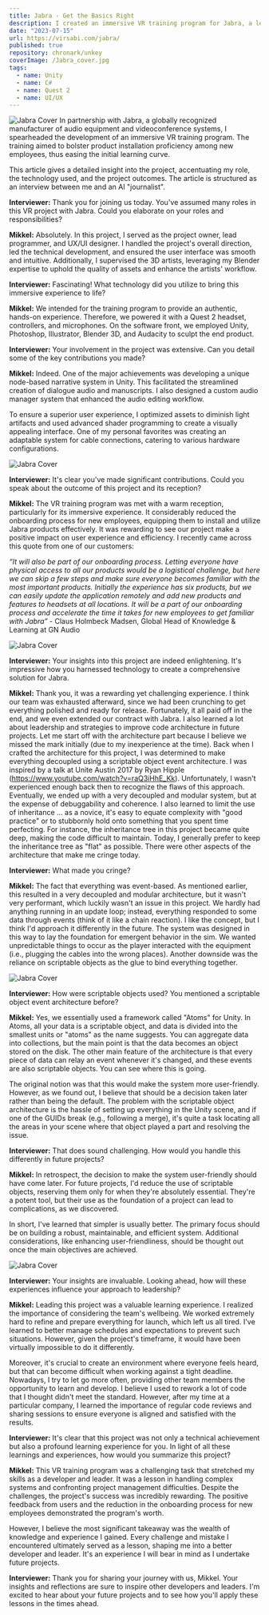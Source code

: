 ```yaml
---
title: Jabra - Get the Basics Right
description: I created an immersive VR training program for Jabra, a leading provider of audio products. The program helps new Jabra employees learn how to install and use their products in a fast and effective way. 
date: "2023-07-15"
url: https://virsabi.com/jabra/
published: true
repository: chronark/unkey
coverImage: /Jabra_cover.jpg
tags:
  - name: Unity
  - name: C#
  - name: Quest 2
  - name: UI/UX
---
```


![Jabra Cover](/Jabra_cover.jpg)
In partnership with Jabra, a globally recognized manufacturer of audio equipment and videoconference systems, I spearheaded the development of an immersive VR training program. The training aimed to bolster product installation proficiency among new employees, thus easing the initial learning curve.

This article gives a detailed insight into the project, accentuating my role, the technology used, and the project outcomes. The article is structured as an interview between me and an AI "journalist".

**Interviewer:** Thank you for joining us today. You've assumed many roles in this VR project with Jabra. Could you elaborate on your roles and responsibilities?

**Mikkel:** Absolutely. In this project, I served as the project owner, lead programmer, and UX/UI designer. I handled the project's overall direction, led the technical development, and ensured the user interface was smooth and intuitive. Additionally, I supervised the 3D artists, leveraging my Blender expertise to uphold the quality of assets and enhance the artists' workflow.

**Interviewer:** Fascinating! What technology did you utilize to bring this immersive experience to life?

**Mikkel:** We intended for the training program to provide an authentic, hands-on experience. Therefore, we powered it with a Quest 2 headset, controllers, and microphones. On the software front, we employed Unity, Photoshop, Illustrator, Blender 3D, and Audacity to sculpt the end product.

**Interviewer:** Your involvement in the project was extensive. Can you detail some of the key contributions you made?

**Mikkel:** Indeed. One of the major achievements was developing a unique node-based narrative system in Unity. This facilitated the streamlined creation of dialogue audio and manuscripts. I also designed a custom audio manager system that enhanced the audio editing workflow.

To ensure a superior user experience, I optimized assets to diminish light artifacts and used advanced shader programming to create a visually appealing interface. One of my personal favorites was creating an adaptable system for cable connections, catering to various hardware configurations.

![Jabra Cover](/Jabra_02.jpg)

**Interviewer:** It's clear you've made significant contributions. Could you speak about the outcome of this project and its reception?

**Mikkel:** The VR training program was met with a warm reception, particularly for its immersive experience. It considerably reduced the onboarding process for new employees, equipping them to install and utilize Jabra products effectively. It was rewarding to see our project make a positive impact on user experience and efficiency. I recently came across this quote from one of our customers:

*“It will also be part of our onboarding process. Letting everyone have physical access to all our products would be a logistical challenge, but here we can skip a few steps and make sure everyone becomes familiar with the most important products. Initially the experience has six products, but we can easily update the application remotely and add new products and features to headsets at all locations. It will be a part of our onboarding process and accelerate the time it takes for new employees to get familiar with Jabra”* - Claus Holmbeck Madsen, Global Head of Knowledge & Learning at GN Audio

![Jabra Cover](/Jabra_01.jpg)

**Interviewer:** Your insights into this project are indeed enlightening. It's impressive how you harnessed technology to create a comprehensive solution for Jabra.

**Mikkel:** Thank you, it was a rewarding yet challenging experience. I think our team was exhausted afterward, since we had been crunching to get everything polished and ready for release. Fortunately, it all paid off in the end, and we even extended our contract with Jabra. I also learned a lot about leadership and strategies to improve code architecture in future projects. Let me start off with the architecture part because I believe we missed the mark initially (due to my inexperience at the time). Back when I crafted the architecture for this project, I was determined to make everything decoupled using a scriptable object event architecture. I was inspired by a talk at Unite Austin 2017 by Ryan Hipple (https://www.youtube.com/watch?v=raQ3iHhE_Kk). Unfortunately, I wasn't experienced enough back then to recognize the flaws of this approach. Eventually, we ended up with a very decoupled and modular system, but at the expense of debuggability and coherence. I also learned to limit the use of inheritance ... as a novice, it's easy to equate complexity with "good practice" or to stubbornly hold onto something that you spent time perfecting. For instance, the inheritance tree in this project became quite deep, making the code difficult to maintain. Today, I generally prefer to keep the inheritance tree as "flat" as possible. There were other aspects of the architecture that make me cringe today.

**Interviewer:** What made you cringe?

**Mikkel:** The fact that everything was event-based. As mentioned earlier, this resulted in a very decoupled and modular architecture, but it wasn't very performant, which luckily wasn't an issue in this project. We hardly had anything running in an update loop; instead, everything responded to some data through events (think of it like a chain reaction). I like the concept, but I think I'd approach it differently in the future. The system was designed in this way to lay the foundation for emergent behavior in the sim. We wanted unpredictable things to occur as the player interacted with the equipment (i.e., plugging the cables into the wrong places). Another downside was the reliance on scriptable objects as the glue to bind everything together.

![Jabra Cover](/Jabra_03.jpg)

**Interviewer:** How were scriptable objects used? You mentioned a scriptable object event architecture before?

**Mikkel:** Yes, we essentially used a framework called "Atoms" for Unity. In Atoms, all your data is a scriptable object, and data is divided into the smallest units or "atoms" as the name suggests. You can aggregate data into collections, but the main point is that the data becomes an object stored on the disk. The other main feature of the architecture is that every piece of data can relay an event whenever it's changed, and these events are also scriptable objects. You can see where this is going.

The original notion was that this would make the system more user-friendly. However, as we found out, I believe that should be a decision taken later rather than being the default. The problem with the scriptable object architecture is the hassle of setting up everything in the Unity scene, and if one of the GUIDs break (e.g., following a merge), it's quite a task locating all the areas in your scene where that object played a part and resolving the issue.

**Interviewer:** That does sound challenging. How would you handle this differently in future projects?

**Mikkel:** In retrospect, the decision to make the system user-friendly should have come later. For future projects, I'd reduce the use of scriptable objects, reserving them only for when they're absolutely essential. They're a potent tool, but their use as the foundation of a project can lead to complications, as we discovered.

In short, I've learned that simpler is usually better. The primary focus should be on building a robust, maintainable, and efficient system. Additional considerations, like enhancing user-friendliness, should be thought out once the main objectives are achieved.

![Jabra Cover](/Jabra_04.jpg)

**Interviewer:** Your insights are invaluable. Looking ahead, how will these experiences influence your approach to leadership?

**Mikkel:** Leading this project was a valuable learning experience. I realized the importance of considering the team's wellbeing. We worked extremely hard to refine and prepare everything for launch, which left us all tired. I've learned to better manage schedules and expectations to prevent such situations. However, given the project's timeframe, it would have been virtually impossible to do it differently. 

Moreover, it's crucial to create an environment where everyone feels heard, but that can become difficult when working against a tight deadline. Nowadays, I try to let go more often, providing other team members the opportunity to learn and develop. I believe I used to rework a lot of code that I thought didn't meet the standard. However, after my time at a particular company, I learned the importance of regular code reviews and sharing sessions to ensure everyone is aligned and satisfied with the results. 

**Interviewer:** It's clear that this project was not only a technical achievement but also a profound learning experience for you. In light of all these learnings and experiences, how would you summarize this project?

**Mikkel:** This VR training program was a challenging task that stretched my skills as a developer and leader. It was a lesson in handling complex systems and confronting project management difficulties. Despite the challenges, the project's success was incredibly rewarding. The positive feedback from users and the reduction in the onboarding process for new employees demonstrated the program's worth.

However, I believe the most significant takeaway was the wealth of knowledge and experience I gained. Every challenge and mistake I encountered ultimately served as a lesson, shaping me into a better developer and leader. It's an experience I will bear in mind as I undertake future projects.

**Interviewer:** Thank you for sharing your journey with us, Mikkel. Your insights and reflections are sure to inspire other developers and leaders. I'm excited to hear about your future projects and to see how you'll apply these lessons in the times ahead.



